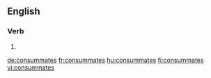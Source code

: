 ==English==

===Verb===
{{head|en|verb form}}

# {{en-third-person singular of|consummate}}

[[de:consummates]]
[[fr:consummates]]
[[hu:consummates]]
[[fi:consummates]]
[[vi:consummates]]